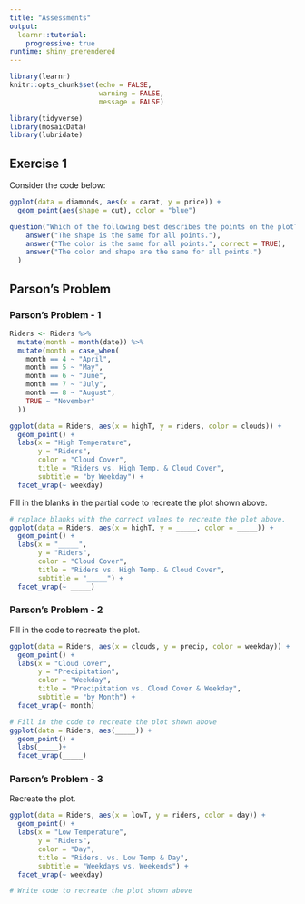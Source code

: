 ```yaml
---
title: "Assessments"
output: 
  learnr::tutorial:
    progressive: true
runtime: shiny_prerendered
---
```


```r
library(learnr)
knitr::opts_chunk$set(echo = FALSE, 
                      warning = FALSE, 
                      message = FALSE)
```

```r
library(tidyverse)
library(mosaicData)
library(lubridate)
```

## Exercise 1

Consider the code below: 

```r
ggplot(data = diamonds, aes(x = carat, y = price)) +
  geom_point(aes(shape = cut), color = "blue")
```

```r
question("Which of the following best describes the points on the plot?",
    answer("The shape is the same for all points."),
    answer("The color is the same for all points.", correct = TRUE),
    answer("The color and shape are the same for all points.")
  )
```

<!-- 
- Fix headings, so it's a continuous problem 
- Fix day of the week (is Monday correct?), put days in order
- Add itermediate problem, where they have to fill in code inside the brackets
- Fix questions 
- Add codebook at top
- Add problem intro briefly explaining the data and variables used
-->

## Parson's Problem 

### Parson's Problem - 1

```r
Riders <- Riders %>%
  mutate(month = month(date)) %>%
  mutate(month = case_when(
    month == 4 ~ "April", 
    month == 5 ~ "May", 
    month == 6 ~ "June", 
    month == 7 ~ "July", 
    month == 8 ~ "August", 
    TRUE ~ "November"
  ))
```


```r
ggplot(data = Riders, aes(x = highT, y = riders, color = clouds)) + 
  geom_point() + 
  labs(x = "High Temperature", 
       y = "Riders", 
       color = "Cloud Cover",
       title = "Riders vs. High Temp. & Cloud Cover", 
       subtitle = "by Weekday") +
  facet_wrap(~ weekday)
```

Fill in the blanks in the partial code to recreate the plot shown above. 

```r
# replace blanks with the correct values to recreate the plot above.
ggplot(data = Riders, aes(x = highT, y = _____, color = _____)) + 
  geom_point() + 
  labs(x = "_____", 
       y = "Riders", 
       color = "Cloud Cover",
       title = "Riders vs. High Temp. & Cloud Cover", 
       subtitle = "_____") +
  facet_wrap(~ _____)
```

### Parson's Problem - 2

Fill in the code to recreate the plot. 
```r
ggplot(data = Riders, aes(x = clouds, y = precip, color = weekday)) + 
  geom_point() + 
  labs(x = "Cloud Cover", 
       y = "Precipitation", 
       color = "Weekday",
       title = "Precipitation vs. Cloud Cover & Weekday", 
       subtitle = "by Month") +
  facet_wrap(~ month)
```

```r
# Fill in the code to recreate the plot shown above 
ggplot(data = Riders, aes(_____)) + 
  geom_point() + 
  labs(_____)+
  facet_wrap(_____)
```

### Parson's Problem - 3

Recreate the plot. 

```r
ggplot(data = Riders, aes(x = lowT, y = riders, color = day)) + 
  geom_point() + 
  labs(x = "Low Temperature", 
       y = "Riders", 
       color = "Day",
       title = "Riders. vs. Low Temp & Day", 
       subtitle = "Weekdays vs. Weekends") +
  facet_wrap(~ weekday)
```

```r
# Write code to recreate the plot shown above 

```

